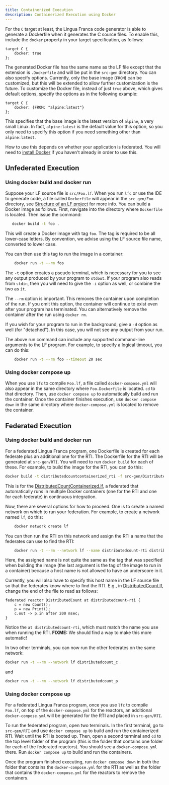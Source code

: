 ```yaml
---
title: Containerized Execution
description: Containerized Execution using Docker
---
```


For the `C` target at least, the Lingua Franca code generator is able to
generate a Dockerfile when it generates the C source files. To enable this,
include the `docker` property in your target specification, as follows:

```lf-c
target C {
    docker: true
};
```

The generated Docker file has the same name as the LF file except that the
extension is `.Dockerfile` and will be put in the `src-gen` directory. You can
also specify options. Currently, only the base image (`FROM`) can be customized,
but this will be extended to allow further customization is the future. To
customize the Docker file, instead of just `true` above, which gives default
options, specify the options as in the following example:

```lf-c
target C {
    docker: {FROM: "alpine:latest"}
};
```

This specifies that the base image is the latest version of `alpine`, a very
small Linux. In fact, `alpine:latest` is the default value for this option, so
you only need to specify this option if you need something other than
`alpine:latest`.

How to use this depends on whether your application is federated. You will need
to [install Docker](https://docs.docker.com/get-docker/) if you haven't already
in order to use this.

## Unfederated Execution

### Using docker build and docker run

Suppose your LF source file is `src/Foo.lf`. When you run `lfc` or use the IDE
to generate code, a file called `Dockerfile` will appear in the `src_gen/Foo`
directory, see
[Structure of an LF project](../writing-reactors/a-first-reactor.mdx#structure-of-an-lf-project)
for more info. You can build a Docker image as follows. First, navigate into the
directory where `Dockerfile` is located. Then issue the command:

```sh
   docker build -t foo .
```

This will create a Docker image with tag `foo`. The tag is required to be all
lower-case letters. By convention, we advise using the LF source file name,
converted to lower case.

You can then use this tag to run the image in a container:

```sh
    docker run -t --rm foo
```

The `-t` option creates a pseudo terminal, which is necessary for you to see any
output produced by your program to `stdout`. If your program also reads from
`stdin`, then you will need to give the `-i` option as well, or combine the two
as `it`.

The `--rm` option is important. This removes the container upon completion of
the run. If you omit this option, the container will continue to exist even
after your program has terminated. You can alternatively remove the container
after the run using `docker rm`.

If you wish for your program to run in the background, give a `-d` option as
well (for "detached"). In this case, you will not see any output from your run.

The above run command can include any supported command-line arguments to the LF
program. For example, to specify a logical timeout, you can do this:

```sh
    docker run -t --rm foo --timeout 20 sec
```

### Using docker compose up

When you use `lfc` to compile `Foo.lf`, a file called `docker-compose.yml` will
also appear in the same directory where `Foo.Dockerfile` is located. `cd` to
that directory. Then, use `docker compose up` to automatically build and run the
container. Once the container finishes execution, use `docker compose down` in
the same directory where `docker-compose.yml` is located to remove the
container.

## Federated Execution

### Using docker build and docker run

For a federated Lingua Franca program, one Dockerfile is created for each
federate plus an additional one for the RTI. The Dockerfile for the RTI will be
generated at `src-gen/RTI`. You will need to run `docker build` for each of
these. For example, to build the image for the RTI, you can do this:

```sh
docker build -t distributedcountcontainerized_rti -f src-gen/DistributedCountContainerized_RTI.Dockerfile .
```

This is for the
[DistributedCountContainerized.lf](https://github.com/lf-lang/lingua-franca/blob/master/test/C/src/docker/federated/DistributedCountContainerized.lf),
a federated that automatically runs in multiple Docker containers (one for the
RTI and one for each federate) in continuous integration.

Now, there are several options for how to proceed. One is to create a named
network on which to run your federation. For example, to create a network named
`lf`, do this:

```sh
    docker network create lf
```

You can then run the RTI on this network and assign the RTI a name that the
federates can use to find the RTI:

```sh
    docker run -t --rm --network lf --name distributedcount-rti distributedcount_rti
```

Here, the assigned name is not quite the same as the tag that was specified when
building the image (the last argument is the tag of the image to run in a
container) because a host name is not allowed to have an underscore in it.

Currently, you will also have to specify this host name in the LF source file so
that the federates know where to find the RTI. E.g., in
[DistributedCount.lf](https://github.com/lf-lang/lingua-franca/blob/master/test/C/src/federated/DistributedCount.lf),
change the end of the file to read as follows:

```lf
federated reactor DistributedCount at distributedcount-rti {
    c = new Count();
    p = new Print();
    c.out -> p.in after 200 msec;
}
```

Notice the `at distributedcount-rti`, which must match the name you use when
running the RTI. **FIXME:** We should find a way to make this more automatic!

In two other terminals, you can now run the other federates on the same network:

```sh
docker run -t --rm --network lf distributedcount_c
```

and

```sh
docker run -t --rm --network lf distributedcount_p
```

### Using docker compose up

For a federated Lingua Franca program, once you use `lfc` to compile `Foo.lf`,
on top of the `docker-compose.yml` for the reactors, an additional
`docker-compose.yml` will be generated for the RTI and placed in `src-gen/RTI`.

To run the federated program, open two terminals. In the first terminal, go to
`src-gen/RTI` and use `docker compose up` to build and run the containerized
RTI. Wait until the RTI is booted up. Then, open a second terminal and `cd` to
the top level folder of the program (this is the folder that contains one folder
for each of the federated reactors). You should see a `docker-compose.yml`
there. Run `docker compose up` to build and run the containers.

Once the program finished executing, run `docker compose down` in both the
folder that contains the `docker-compose.yml` for the RTI as well as the folder
that contains the `docker-compose.yml` for the reactors to remove the
containers.
